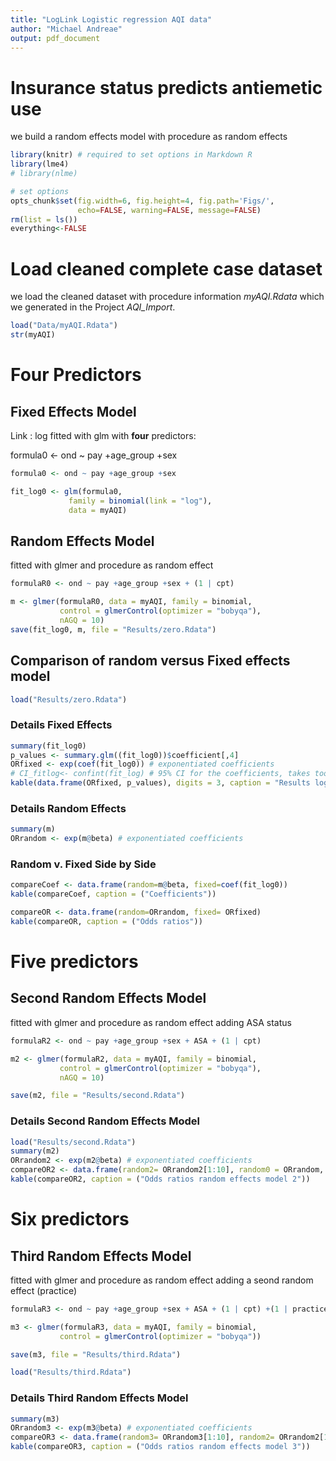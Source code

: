 ```yaml
---
title: "LogLink Logistic regression AQI data"
author: "Michael Andreae"
output: pdf_document
---
```


# Insurance status predicts antiemetic use 
we build a random effects model with procedure as random effects

```r
library(knitr) # required to set options in Markdown R
library(lme4)
# library(nlme)
```



```r
# set options
opts_chunk$set(fig.width=6, fig.height=4, fig.path='Figs/',
               echo=FALSE, warning=FALSE, message=FALSE)
rm(list = ls())
everything<-FALSE
```

# Load cleaned complete case dataset
 
we load the cleaned dataset with procedure information *myAQI.Rdata* which we generated in the Project *AQI_Import*.   


```r
load("Data/myAQI.Rdata")
str(myAQI)
```

# Four Predictors

## Fixed Effects Model 

Link : log 
fitted with glm with **four** predictors: 

formula0 <- ond ~ pay +age_group +sex

```r

formula0 <- ond ~ pay +age_group +sex

fit_log0 <- glm(formula0, 
             family = binomial(link = "log"), 
             data = myAQI)
```

## Random Effects Model

fitted with glmer and procedure as random effect

```r
formulaR0 <- ond ~ pay +age_group +sex + (1 | cpt)

m <- glmer(formulaR0, data = myAQI, family = binomial, 
           control = glmerControl(optimizer = "bobyqa"),
           nAGQ = 10)
save(fit_log0, m, file = "Results/zero.Rdata")
```


## Comparison of random versus Fixed effects model

```r
load("Results/zero.Rdata")
```

### Details Fixed Effects

```r
summary(fit_log0)
p_values <- summary.glm((fit_log0))$coefficient[,4]
ORfixed <- exp(coef(fit_log0)) # exponentiated coefficients 
# CI_fitlog<- confint(fit_log) # 95% CI for the coefficients, takes too long
kable(data.frame(ORfixed, p_values), digits = 3, caption = "Results log0")
```

### Details Random Effects

```r
summary(m)
ORrandom <- exp(m@beta) # exponentiated coefficients
```


### Random v. Fixed Side by Side 

```r
compareCoef <- data.frame(random=m@beta, fixed=coef(fit_log0))
kable(compareCoef, caption = ("Coefficients"))

compareOR <- data.frame(random=ORrandom, fixed= ORfixed)
kable(compareOR, caption = ("Odds ratios"))
```

# Five predictors

## Second Random Effects Model

fitted with glmer and procedure as random effect
adding ASA status

```r
formulaR2 <- ond ~ pay +age_group +sex + ASA + (1 | cpt)

m2 <- glmer(formulaR2, data = myAQI, family = binomial, 
           control = glmerControl(optimizer = "bobyqa"),
           nAGQ = 10)

save(m2, file = "Results/second.Rdata")
```


### Details Second Random Effects Model

```r
load("Results/second.Rdata")
summary(m2)
ORrandom2 <- exp(m2@beta) # exponentiated coefficients
compareOR2 <- data.frame(random2= ORrandom2[1:10], random0 = ORrandom, fixed = ORfixed)
kable(compareOR2, caption = ("Odds ratios random effects model 2"))
```


# Six  predictors

## Third Random Effects Model

fitted with glmer and procedure as random effect
adding  a seond random effect (practice)


```r
formulaR3 <- ond ~ pay +age_group +sex + ASA + (1 | cpt) +(1 | practice)

m3 <- glmer(formulaR3, data = myAQI, family = binomial, 
           control = glmerControl(optimizer = "bobyqa"))

save(m3, file = "Results/third.Rdata")
```

```r
load("Results/third.Rdata")
```

### Details Third Random Effects Model

```r
summary(m3)
ORrandom3 <- exp(m3@beta) # exponentiated coefficients
compareOR3 <- data.frame(random3= ORrandom3[1:10], random2= ORrandom2[1:10], random0 = ORrandom, fixed = ORfixed)
kable(compareOR3, caption = ("Odds ratios random effects model 3"))
```

